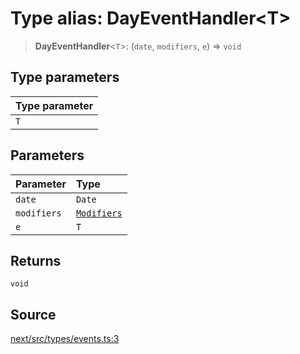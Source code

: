 # Type alias: DayEventHandler\<T\>

> **DayEventHandler**\<`T`\>: (`date`, `modifiers`, `e`) => `void`

## Type parameters

| Type parameter |
| :------ |
| `T` |

## Parameters

| Parameter | Type |
| :------ | :------ |
| `date` | `Date` |
| `modifiers` | [`Modifiers`](/api/next/type-aliases/Modifiers.mdx) |
| `e` | `T` |

## Returns

`void`

## Source

[next/src/types/events.ts:3](https://github.com/gpbl/react-day-picker/blob/6515ed496/next/src/types/events.ts#L3)
